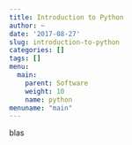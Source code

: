 ```yaml
---
title: Introduction to Python
author: ~
date: '2017-08-27'
slug: introduction-to-python
categories: []
tags: []
menu:
  main:
    parent: Software
    weight: 10
    name: python
menuname: "main"
---
```


blas

